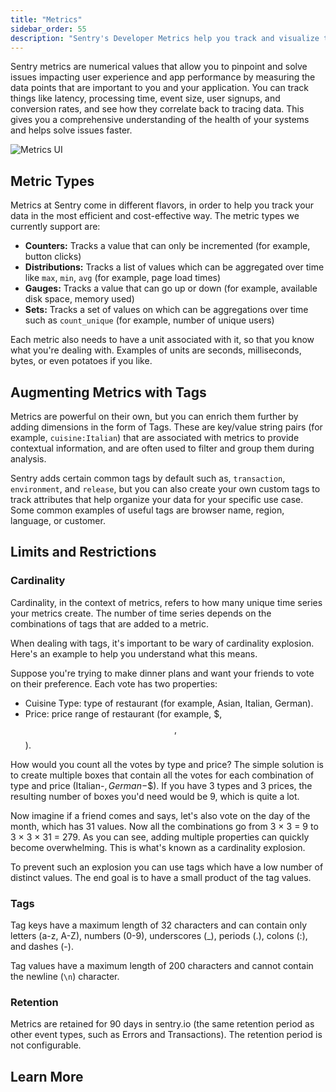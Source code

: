 ```yaml
---
title: "Metrics"
sidebar_order: 55
description: "Sentry's Developer Metrics help you track and visualize the data points you care about over time, making it easier to monitor your application health and identify issues."
---
```


<Include name="feature-stage-alpha-metrics.mdx" />

Sentry metrics are numerical values that allow you to pinpoint and solve issues impacting user experience and app performance by measuring the data points that are important to you and your application. You can track things like latency, processing time, event size, user signups, and conversion rates, and see how they correlate back to tracing data. This gives you a comprehensive understanding of the health of your systems and helps solve issues faster.

![Metrics UI](Index.png)

## Metric Types

Metrics at Sentry come in different flavors, in order to help you track your data in the most efficient and cost-effective way. The metric types we currently support are:

- **Counters:** Tracks a value that can only be incremented (for example, button clicks)
- **Distributions:** Tracks a list of values which can be aggregated over time like `max`, `min`, `avg` (for example, page load times)
- **Gauges:** Tracks a value that can go up or down (for example, available disk space, memory used)
- **Sets:** Tracks a set of values on which can be aggregations over time such as `count_unique` (for example, number of unique users)

Each metric also needs to have a unit associated with it, so that you know what you're dealing with. Examples of units are seconds, milliseconds, bytes, or even potatoes if you like.

## Augmenting Metrics with Tags

Metrics are powerful on their own, but you can enrich them further by adding dimensions in the form of Tags. These are key/value string pairs (for example, `cuisine:Italian`) that are associated with metrics to provide contextual information, and are often used to filter and group them during analysis.

Sentry adds certain common tags by default such as, `transaction`, `environment`, and `release`, but you can also create your own custom tags to track attributes that help organize your data for your specific use case. Some common examples of useful tags are browser name, region, language, or customer.

## Limits and Restrictions

### Cardinality

Cardinality, in the context of metrics, refers to how many unique time series your metrics create. The number of time series depends on the combinations of tags that are added to a metric.

When dealing with tags, it's important to be wary of cardinality explosion. Here's an example to help you understand what this means.

Suppose you're trying to make dinner plans and want your friends to vote on their preference. Each vote has two properties:

- Cuisine Type: type of restaurant (for example, Asian, Italian, German).
- Price: price range of restaurant (for example, $, $$, $$).

How would you count all the votes by type and price? The simple solution is to create multiple boxes that contain all the votes for each combination of type and price (Italian-$, German-$$). If you have 3 types and 3 prices, the resulting number of boxes you'd need would be 9, which is quite a lot.

Now imagine if a friend comes and says, let's also vote on the day of the month, which has 31 values. Now all the combinations go from 3 × 3 = 9 to 3 × 3 × 31 = 279. As you can see, adding multiple properties can quickly become overwhelming. This is what's known as a cardinality explosion.

To prevent such an explosion you can use tags which have a low number of distinct values. The end goal is to have a small product of the tag values.

### Tags

Tag keys have a maximum length of 32 characters and can contain only letters (a-z, A-Z), numbers (0-9), underscores (\_), periods (.), colons (:), and dashes (-).

Tag values have a maximum length of 200 characters and cannot contain the newline (`\n`) character.

### Retention

Metrics are retained for 90 days in sentry.io (the same retention period as other event types, such as Errors and Transactions). The retention period is not configurable.

## Learn More

<PageGrid />
